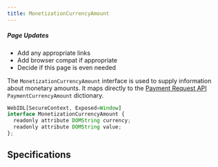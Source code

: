 ```yaml
---
title: MonetizationCurrencyAmount
---
```



<div class='draft'>
  <h5>Page Updates</h5>
  <ul>
    <li>Add any appropriate links</li>
    <li>Add browser compat if appropriate</li>
    <li>Decide if this page is even needed</li>
  </ul>
</div>

The `MonetizationCurrencyAmount` interface is used to supply information about monetary amounts. It maps directly to the <a href="https://www.w3.org/TR/payment-request/#dom-paymentcurrencyamount" target="_blank">Payment Request API</a> `PaymentCurrencyAmount` dictionary.

```js
WebIDL[SecureContext, Exposed=Window]
interface MonetizationCurrencyAmount {
  readonly attribute DOMString currency;
  readonly attribute DOMString value;
};
```

## Specifications

<Specification anchor='monetizationcurrencyamount-interface' />
